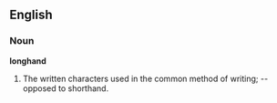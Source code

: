 ==English==

===Noun===

'''longhand'''

#The written characters used in the common method of writing; -- opposed to shorthand.